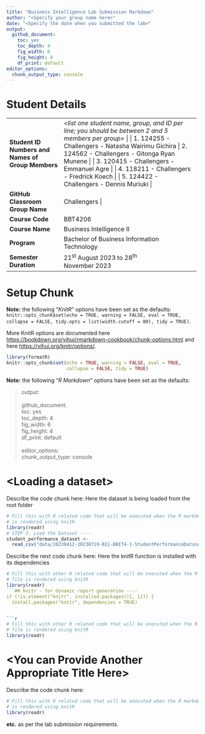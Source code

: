 ```yaml
---
title: "Business Intelligence Lab Submission Markdown"
author: "<Specify your group name here>"
date: "<Specify the date when you submitted the lab>"
output:
  github_document: 
    toc: yes
    toc_depth: 4
    fig_width: 6
    fig_height: 4
    df_print: default
editor_options:
  chunk_output_type: console
---
```


# Student Details

+---------------------------------------------------+------------------------------------------------------------------------------------------------------+
| **Student ID Numbers and Names of Group Members** | *\<list one student name, group, and ID per line; you should be between 2 and 5 members per group\>* |
|                                                   |                                                                                                      |
|                                                   | 1.  124255 - Challengers - Natasha Wairimu Gichira                                                                                |
|                                                   |                                                                                                      |
|                                                   | 2.  124562 - Challengers -  Gitonga Ryan Munene                                                                                |
|                                                   |                                                                                                      |
|                                                   | 3.  120415 - Challengers - Emmanuel Agre                                                                                |
|                                                   |                                                                                                      |
|                                                   | 4.  118211 - Challengers - Fredrick Koech                                                                                |
|                                                   |                                                                                                      |
|                                                   | 5.  124422 - Challengers -  Dennis Muriuki                                                                                |
+---------------------------------------------------+------------------------------------------------------------------------------------------------------+
| **GitHub Classroom Group Name**                   | Challengers                                                                                                      |
+---------------------------------------------------+------------------------------------------------------------------------------------------------------+
| **Course Code**                                   | BBT4206                                                                                              |
+---------------------------------------------------+------------------------------------------------------------------------------------------------------+
| **Course Name**                                   | Business Intelligence II                                                                             |
+---------------------------------------------------+------------------------------------------------------------------------------------------------------+
| **Program**                                       | Bachelor of Business Information Technology                                                          |
+---------------------------------------------------+------------------------------------------------------------------------------------------------------+
| **Semester Duration**                             | 21^st^ August 2023 to 28^th^ November 2023                                                           |
+---------------------------------------------------+------------------------------------------------------------------------------------------------------+

# Setup Chunk

**Note:** the following "*KnitR*" options have been set as the defaults:\
`knitr::opts_chunk$set(echo = TRUE, warning = FALSE, eval = TRUE, collapse = FALSE, tidy.opts = list(width.cutoff = 80), tidy = TRUE)`.

More KnitR options are documented here <https://bookdown.org/yihui/rmarkdown-cookbook/chunk-options.html> and here <https://yihui.org/knitr/options/>.

```r
library(formatR)
knitr::opts_chunk$set(echo = TRUE, warning = FALSE, eval = TRUE,
                      collapse = FALSE, tidy = TRUE)
```

**Note:** the following "*R Markdown*" options have been set as the defaults:

> output:\
> \
> github_document:\
> toc: yes\
> toc_depth: 4\
> fig_width: 6\
> fig_height: 4\
> df_print: default\
> \
> editor_options:\
> chunk_output_type: console

# \<Loading a dataset>

Describe the code chunk here:
Here the dataset is being loaded from the root folder
```r
# Fill this with R related code that will be executed when the R markdown file
# is rendered using knitR
library(readr)
# STEP 3. Load the Dataset ----
student_performance_dataset <-
  read_csv("data/20230412-20230719-BI1-BBIT4-1-StudentPerformanceDataset copy.CSV",)
```

Describe the next code chunk here:
Here the knitR function is installed with its dependencies
```r
# Fill this with other R related code that will be executed when the R markdown
# file is rendered using knitR
library(readr)
```## knitr - for dynamic report generation ----
if (!is.element("knitr", installed.packages()[, 1])) {
  install.packages("knitr", dependencies = TRUE)


```r
# Fill this with other R related code that will be executed when the R markdown
# file is rendered using knitR
library(readr)
```

# \<You can Provide Another Appropriate Title Here\>

Describe the code chunk here:

```r
# Fill this with R related code that will be executed when the R markdown file
# is rendered using knitR
library(readr)
```

**etc.** as per the lab submission requirements.
